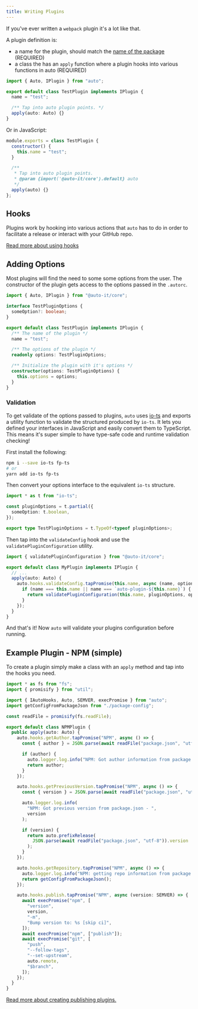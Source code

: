 ```yaml
---
title: Writing Plugins
---
```


If you've ever written a `webpack` plugin it's a lot like that.

A plugin definition is:

- a name for the plugin, should match the [name of the package](../plugins.md#plugin-declaration) (REQUIRED)
- a class the has an `apply` function where a plugin hooks into various functions in auto (REQUIRED)

```ts
import { Auto, IPlugin } from "auto";

export default class TestPlugin implements IPlugin {
  name = "test";

  /** Tap into auto plugin points. */
  apply(auto: Auto) {}
}
```

Or in JavaScript:

```js
module.exports = class TestPlugin {
  constructor() {
    this.name = "test";
  }

  /**
   * Tap into auto plugin points.
   * @param {import('@auto-it/core').default} auto
   */
  apply(auto) {}
};
```

## Hooks

Plugins work by hooking into various actions that `auto` has to do in order to facilitate a release or interact with your GitHub repo.

[Read more about using hooks](./hook-api-docs.md)

## Adding Options

Most plugins will find the need to some some options from the user.
The constructor of the plugin gets access to the options passed in the `.autorc`.

```ts
import { Auto, IPlugin } from "@auto-it/core";

interface TestPluginOptions {
  someOption?: boolean;
}

export default class TestPlugin implements IPlugin {
  /** The name of the plugin */
  name = "test";

  /** The options of the plugin */
  readonly options: TestPluginOptions;

  /** Initialize the plugin with it's options */
  constructor(options: TestPluginOptions) {
    this.options = options;
  }
}
```

### Validation

To get validate of the options passed to plugins, `auto` uses [io-ts](https://github.com/gcanti/io-ts) and exports a utility function to validate the structured produced by `io-ts`.
It lets you defined your interfaces in JavaScript and easily convert them to TypeScript.
This means it's super simple to have type-safe code and runtime validation checking!

First install the following:

```bash
npm i --save io-ts fp-ts
# or
yarn add io-ts fp-ts
```

Then convert your options interface to the equivalent `io-ts` structure.

```ts
import * as t from "io-ts";

const pluginOptions = t.partial({
  someOption: t.boolean,
});

export type TestPluginOptions = t.TypeOf<typeof pluginOptions>;
```

Then tap into the `validateConfig` hook and use the `validatePluginConfiguration` utility.

```ts
import { validatePluginConfiguration } from "@auto-it/core";

export default class MyPlugin implements IPlugin {
  // ...
  apply(auto: Auto) {
    auto.hooks.validateConfig.tapPromise(this.name, async (name, options) => {
      if (name === this.name || name === `auto-plugin-${this.name}`) {
        return validatePluginConfiguration(this.name, pluginOptions, options);
      }
    });
  }
}
```

And that's it!
Now `auto` will validate your plugins configuration before running.

## Example Plugin - NPM (simple)

To create a plugin simply make a class with an `apply` method and tap into the hooks you need.

```ts
import * as fs from "fs";
import { promisify } from "util";

import { IAutoHooks, Auto, SEMVER, execPromise } from "auto";
import getConfigFromPackageJson from "./package-config";

const readFile = promisify(fs.readFile);

export default class NPMPlugin {
  public apply(auto: Auto) {
    auto.hooks.getAuthor.tapPromise("NPM", async () => {
      const { author } = JSON.parse(await readFile("package.json", "utf-8"));

      if (author) {
        auto.logger.log.info("NPM: Got author information from package.json");
        return author;
      }
    });

    auto.hooks.getPreviousVersion.tapPromise("NPM", async () => {
      const { version } = JSON.parse(await readFile("package.json", "utf-8"));

      auto.logger.log.info(
        "NPM: Got previous version from package.json - ",
        version
      );

      if (version) {
        return auto.prefixRelease(
          JSON.parse(await readFile("package.json", "utf-8")).version
        );
      }
    });

    auto.hooks.getRepository.tapPromise("NPM", async () => {
      auto.logger.log.info("NPM: getting repo information from package.json");
      return getConfigFromPackageJson();
    });

    auto.hooks.publish.tapPromise("NPM", async (version: SEMVER) => {
      await execPromise("npm", [
        "version",
        version,
        "-m",
        "Bump version to: %s [skip ci]",
      ]);
      await execPromise("npm", ["publish"]);
      await execPromise("git", [
        "push",
        "--follow-tags",
        "--set-upstream",
        auto.remote,
        "$branch",
      ]);
    });
  }
}
```

[Read more about creating publishing plugins.](./writing-publishing-plugins.md)

